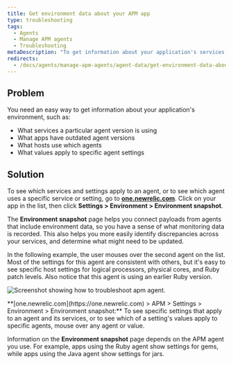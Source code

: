 ```yaml
---
title: Get environment data about your APM app
type: troubleshooting
tags:
  - Agents
  - Manage APM agents
  - Troubleshooting
metaDescription: "To get information about your application's services, agent versions, and other settings, use New Relic APM's Environment snapshot page."
redirects:
  - /docs/agents/manage-apm-agents/agent-data/get-environment-data-about-your-apm-app
---
```


## Problem

You need an easy way to get information about your application's environment, such as:

* What services a particular agent version is using
* What apps have outdated agent versions
* What hosts use which agents
* What values apply to specific agent settings

## Solution

To see which services and settings apply to an agent, or to see which agent uses a specific service or setting, go to **[one.newrelic.com](https://one.newrelic.com)**. Click on your app in the list, then click **Settings > Environment > Environment snapshot**.

The **Environment snapshot** page helps you connect payloads from agents that include environment data, so you have a sense of what monitoring data is recorded. This also helps you more easily identify discrepancies across your services, and determine what might need to be updated.

In the following example, the user mouses over the second agent on the list. Most of the settings for this agent are consistent with others, but it's easy to see specific host settings for logical processors, physical cores, and Ruby patch levels. Also notice that this agent is using an earlier Ruby version.

![Screenshot showing how to troubleshoot apm agent.](/images/troubleshooting-apm-environment.png "troubleshooting-apm-environment.png")

<figcaption>
  **[one.newrelic.com](https://one.newrelic.com) > APM > Settings > Environment > Environment snapshot:** To see specific settings that apply to an agent and its services, or to see which of a setting's values apply to specific agents, mouse over any agent or value.
</figcaption>

Information on the **Environment snapshot** page depends on the APM agent you use. For example, apps using the Ruby agent show settings for gems, while apps using the Java agent show settings for jars.
